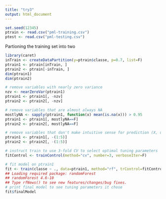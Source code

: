 ```yaml
---
title: "try3"
output: html_document
---
```


```r
set.seed(12345)
ptrain <- read.csv("pml-training.csv")
ptest <- read.csv("pml-testing.csv")
```

Partioning the training set into two  

```r
library(caret)
inTrain <- createDataPartition(y=ptrain$classe, p=0.7, list=F)
ptrain1 <- ptrain[inTrain, ]
ptrain2 <- ptrain[-inTrain, ]
dim(ptrain1)
dim(ptrain2)
```
```r
# remove variables with nearly zero variance
nzv <- nearZeroVar(ptrain1)
ptrain1 <- ptrain1[, -nzv]
ptrain2 <- ptrain2[, -nzv]

# remove variables that are almost always NA
mostlyNA <- sapply(ptrain1, function(x) mean(is.na(x))) > 0.95
ptrain1 <- ptrain1[, mostlyNA==F]
ptrain2 <- ptrain2[, mostlyNA==F]

# remove variables that don't make intuitive sense for prediction (X, user_name, raw_timestamp_part_1, raw_timestamp_part_2, cvtd_timestamp), which happen to be the first five variables
ptrain1 <- ptrain1[, -(1:5)]
ptrain2 <- ptrain2[, -(1:5)]
```

```r
# instruct train to use 3-fold CV to select optimal tuning parameters
fitControl <- trainControl(method="cv", number=3, verboseIter=F)

# fit model on ptrain1
fit <- train(classe ~ ., data=ptrain1, method="rf", trControl=fitControl)
## Loading required package: randomForest
## randomForest 4.6-10
## Type rfNews() to see new features/changes/bug fixes.
# print final model to see tuning parameters it chose
fit$finalModel
```